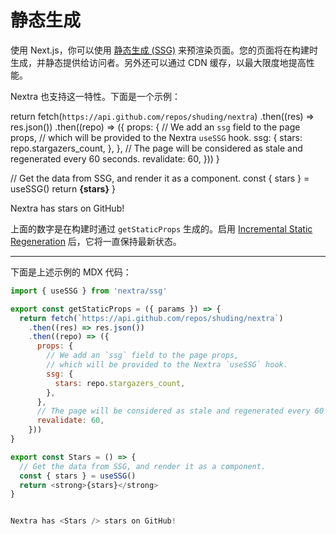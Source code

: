 # 静态生成

使用 Next.js，你可以使用 [静态生成 (SSG)](https://nextjs.org/docs/basic-features/pages#static-generation-recommended) 来预渲染页面。您的页面将在构建时生成，并静态提供给访问者。另外还可以通过 CDN 缓存，以最大限度地提高性能。

Nextra 也支持这一特性。下面是一个示例：


  return fetch(`https://api.github.com/repos/shuding/nextra`)
    .then((res) => res.json())
    .then((repo) => ({
      props: {
        // We add an `ssg` field to the page props,
        // which will be provided to the Nextra `useSSG` hook.
        ssg: {
          stars: repo.stargazers_count,
        },
      },
      // The page will be considered as stale and regenerated every 60 seconds.
      revalidate: 60,
    }))
}

  // Get the data from SSG, and render it as a component.
  const { stars } = useSSG()
  return <strong>{stars}</strong>
}

<div className="p-4 border border-gray-200 dark:border-gray-900 rounded mt-6">
  Nextra has <Stars /> stars on GitHub!
</div>

上面的数字是在构建时通过 `getStaticProps` 生成的。启用 [Incremental Static Regeneration](https://nextjs.org/docs/basic-features/data-fetching#incremental-static-regeneration) 后，它将一直保持最新状态。

---

下面是上述示例的 MDX 代码：

```js
import { useSSG } from 'nextra/ssg'

export const getStaticProps = ({ params }) => {
  return fetch(`https://api.github.com/repos/shuding/nextra`)
    .then((res) => res.json())
    .then((repo) => ({
      props: {
        // We add an `ssg` field to the page props,
        // which will be provided to the Nextra `useSSG` hook.
        ssg: {
          stars: repo.stargazers_count,
        },
      },
      // The page will be considered as stale and regenerated every 60 seconds.
      revalidate: 60,
    }))
}

export const Stars = () => {
  // Get the data from SSG, and render it as a component.
  const { stars } = useSSG()
  return <strong>{stars}</strong>
}


Nextra has <Stars /> stars on GitHub!
```
